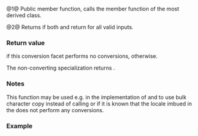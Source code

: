 {{cpp/locale/codecvt/title|always_noconv, do_always_noconv}}
{{cpp/locale/codecvt/navbar}}
{{dcl begin}}
{{dcl header|locale}}
{{dcl rev multi|num=1|until1=c++11|dcl1=
public:
bool always_noconv() const throw();
|dcl2=
public:
bool always_noconv() const noexcept;
}}
{{dcl rev multi|num=2|until1=c++11|dcl1=
protected:
virtual bool do_always_noconv() const throw();
|dcl2=
protected:
virtual bool do_always_noconv() const noexcept;
}}
{{dcl end}}

@1@ Public member function, calls the member function {{tt|do_always_noconv}} of the most derived class.

@2@ Returns {{c|true}} if both {{lc|do_in()}} and {{lc|do_out()}} return {{tt|std::codecvt_base::noconv}} for all valid inputs.

===Return value===
{{c|true}} if this conversion facet performs no conversions, {{c|false}} otherwise.

The non-converting specialization {{c|std::codecvt&lt;char, char, std::mbstate_t&gt;}} returns {{c|true}}.

===Notes===
This function may be used e.g. in the implementation of {{lc|std::basic_filebuf::underflow}} and {{lc|std::basic_filebuf::overflow}} to use bulk character copy instead of calling {{lc|std::codecvt::in}} or {{lc|std::codecvt::out}} if it is known that the locale imbued in the {{lc|std::basic_filebuf}} does not perform any conversions.

===Example===
{{example
|code=
#include &lt;iostream&gt;
#include &lt;locale&gt;

int main()
{
    std::cout &lt;&lt; "The non-converting char&lt;-&gt;char codecvt::always_noconv() returns " 
              &lt;&lt; std::boolalpha
              &lt;&lt; std::use_facet&lt;std::codecvt&lt;char, char, std::mbstate_t&gt;&gt;(
                    std::locale()
                 ).always_noconv() &lt;&lt; '\n'
              &lt;&lt; "while wchar_t&lt;-&gt;char codecvt::always_noconv() returns "
              &lt;&lt; std::use_facet&lt;std::codecvt&lt;wchar_t, char, std::mbstate_t&gt;&gt;(
                    std::locale()
                 ).always_noconv() &lt;&lt; '\n';
}
|output=
The non-converting char&lt;-&gt;char codecvt::always_noconv() returns true
while wchar_t&lt;-&gt;char codecvt::always_noconv() returns false
}}

{{langlinks|de|es|fr|it|ja|pt|ru|zh}}